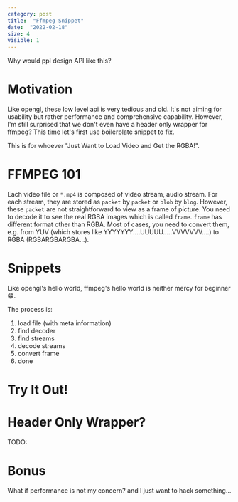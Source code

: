 ```yaml
---
category: post
title:  "Ffmpeg Snippet"
date:  "2022-02-18"
size: 4
visible: 1
---
```


Why would ppl design API like this?

# Motivation
Like opengl, these low level api is very tedious and old. It's not aiming for usability but rather performance and comprehensive capability. However, I'm still surprised that we don't even have a header only wrapper for ffmpeg? This time let's first use boilerplate snippet to fix.

This is for whoever "Just Want to Load Video and Get the RGBA!".

# FFMPEG 101
Each video file or `*.mp4` is composed of video stream, audio stream. For each stream, they are stored as `packet` by `packet` or `blob` by `blog`. However, these `packet` are not straightforward to view as a frame of picture. You need to decode it to see the real RGBA images which is called `frame`. `frame` has different format other than RGBA. Most of cases, you need to convert them, e.g. from YUV (which stores like YYYYYYY....UUUUU.....VVVVVVV....) to RGBA (RGBARGBARGBA...).

# Snippets
Like opengl's hello world, ffmpeg's hello world is neither mercy for beginner 😁. 

The process is:
1. load file (with meta information)
2. find decoder
3. find streams
4. decode streams
5. convert frame
6. done


# Try It Out!


# Header Only Wrapper?
TODO:

# Bonus
What if performance is not my concern? and I just want to hack something...
